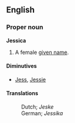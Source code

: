 ==English==
===Proper noun===
'''Jessica'''

#A female [[given name]].

====Diminutives====
*[[Jess]], [[Jessie]]

====Translations====
:Dutch; ''Jeske''
:German; ''Jessika''